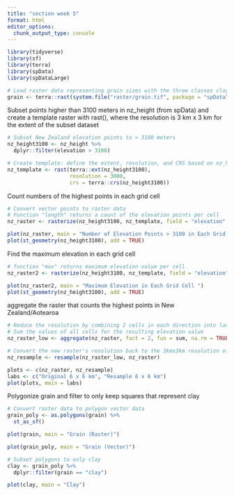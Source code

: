 ```yaml
---
title: "section week 5"
format: html
editor_options: 
  chunk_output_type: console
---
```


```r
library(tidyverse)
library(sf)
library(terra)
library(spData)
library(spDataLarge)
```

```r
# Load raster data representing grain sizes with the three classes clay, silt and sand
grain <- terra::rast(system.file("raster/grain.tif", package = "spData"))

```

Subset points higher than 3100 meters in nz_height (from spData) and create a template raster with rast(), where the resolution is 3 km x 3 km for the extent of the subset dataset

```r
# Subset New Zealand elevation points to > 3100 meters
nz_height3100 <- nz_height %>% 
  dplyr::filter(elevation > 3100)

# Create template: define the extent, resolution, and CRS based on nz_height3100
nz_template <- rast(terra::ext(nz_height3100), 
                    resolution = 3000, 
                    crs = terra::crs(nz_height3100))

```

Count numbers of the highest points in each grid cell


```r
# Convert vector points to raster data
# Function "length" returns a count of the elevation points per cell
nz_raster <- rasterize(nz_height3100, nz_template, field = "elevation", fun = "length")

plot(nz_raster, main = "Number of Elevation Points > 3100 in Each Grid Cell")
plot(st_geometry(nz_height3100), add = TRUE)
```

Find the maximum elevation in each grid cell

```r
# function "max" returns maximum elevation value per cell
nz_raster2 <- rasterize(nz_height3100, nz_template, field = "elevation", fun = max)

plot(nz_raster2, main = "Maximum Elevation in Each Grid Cell ")
plot(st_geometry(nz_height3100), add = TRUE)

```

aggregate the raster that counts the highest points in New Zealand/Aotearoa

```r
# Reduce the resolution by combining 2 cells in each direction into larger cells
# Sum the values of all cells for the resulting elevation value
nz_raster_low <- aggregate(nz_raster, fact = 2, fun = sum, na.rm = TRUE)

# Convert the new raster's resolution back to the 3kmx3km resolution of original raster
nz_resample <- resample(nz_raster_low, nz_raster)

plots <- c(nz_raster, nz_resample)
labs <- c("Original 6 x 6 km", "Resample 6 x 6 km")
plot(plots, main = labs)
```

Polygonize grain and filter to only keep squares that represent clay

```r
# Convert raster data to polygon vector data
grain_poly <- as.polygons(grain) %>% 
  st_as_sf()

plot(grain, main = "Grain (Raster)")

plot(grain_poly, main = "Grain (Vector)")

# Subset polygons to only clay
clay <- grain_poly %>% 
  dplyr::filter(grain == "clay")

plot(clay, main = "Clay")
```


